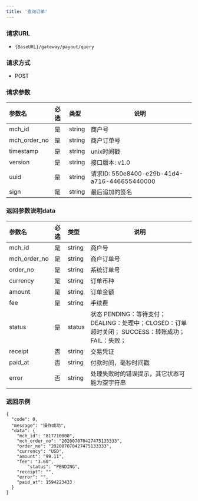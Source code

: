 ```yaml
---
title: '查询订单'
---
```


### 请求URL
- `{BaseURL}/gateway/payout/query `

### 请求方式
- POST
### 请求参数

| 参数名         |必选|类型|说明|
|:------------|:---|:----- |------   |
| mch_id      |是  |string |商户号   |
| mch_order_no|是  |string | 商户订单号 |
| timestamp   |是  |string | unix时间戳  |
| version     |是  |string | 接口版本: v1.0 |
|uuid  | 是  | string   | 请求ID: 550e8400-e29b-41d4-a716-446655440000 |
| sign        |是  |string | 最后追加的签名 |


### 返回参数说明data

|参数名|必选|类型|说明|
|:----|:---|:-----|-----|
|mch_id |是  |string |商户号   |
|mch_order_no |是  |string |商户订单号 |
|order_no |是  |string |系统订单号 |
|currency |是  |string |订单币种 |
|amount |是  |string |订单金额 |
|fee |是  |string |手续费 |
|status |是  |status |状态 PENDING：等待支付； DEALING：处理中；CLOSED：订单超时关闭； SUCCESS：转账成功；FAIL：失败； |
|receipt |否  |string |交易凭证|
|paid_at |否  |string |付款时间，毫秒时间戳|
|error |否 |string |处理失败时的错误提示，其它状态可能为空字符串 |

### 返回示例

```
{
  "code": 0,
  "message": "操作成功",
  "data": {
    "mch_id": "817710000",
    "mch_order_no": "202007070427475133333",
    "order_no": "202007070427475133333",
    "currency": "USD",
    "amount": "99.11",
    "fee": "3.60",
		"status": "PENDING",
    "receipt": "",
    "error": "",
    "paid_at": 1594223433
  }
}
```
